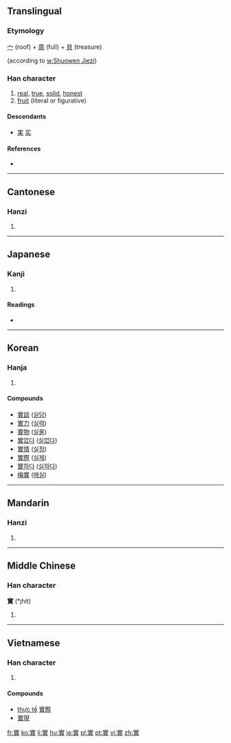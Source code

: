 {{also|实|実}}
==Translingual==
{{ja-forms|[[実]]|[[实]]|實}}

===Etymology===
[[宀]] (roof) + [[周]] (full) + [[貝]] (treasure)

{{Han compound|宀|貫|t1=roof|t2=treasure|ls=ic}}  (according to [[w:Shuowen Jiezi]])

===Han character===
{{Han char|rn=40|rad=宀|as=11|sn=14|four=3080<sub>6</sub>|canj=十田十金 (JWJC)}}

# [[real]], [[true]], [[solid]], [[honest]]
# [[fruit]] (literal or figurative)

====Descendants====
* [[実]] [[实]]

====References====
* {{Han ref|kx=0291.040|dkj=07294|dj=0575.070|hdz=20952.030|uh=5BE6|ud=23526|bh=B9EA|bd=47594}}

----

==Cantonese==

===Hanzi===
{{yue-hanzi|jyut=|y=sat6|sim=实}}

# {{defn|lang=yue|sort=宀11}}

----

==Japanese==

===Kanji===
{{ja-kanji|grade=|rs=宀11}}

# {{defn|lang=ja|sort=宀11}}

====Readings====
* {{ja-readings|on=[[じつ]] (jitsu), [[しつ]] (shitsu), [[じち]] (jichi)|kun=[[み]] (mi), [[みのる]] (minoru)}}

----

==Korean==

===Hanja===
{{ko-hanja|hangeul=[[실]]|rv=sil|mr=sil}}

# {{defn|lang=ko|sort=宀11}}

====Compounds====
* [[實談]] ([[실담]])
* [[實力]] ([[실력]])
* [[實物]] ([[실물]])
* [[實없다]] ([[실없다]])
* [[實情]] ([[실정]])
* [[實際]] ([[실제]])
* [[實하다]] ([[실하다]])
* [[梅實]] ([[매실]])

----

==Mandarin==

===Hanzi===
{{cmn-hanzi|sim=实|pin=[[shí]] ([[shi2]])|wg=shih<sup>2</sup>}}

# {{defn|lang=cmn|sort=宀11}}

----

==Middle Chinese==

===Han character===
'''實''' (*jhit)<!--note: asterisk indicates that this character appears more than four times in the Tang Dynasty corpus of literature-->

# {{defn|lang=zhx-mid}}

----

==Vietnamese==

===Han character===
{{vi-hantu|[[thật]], [[thực]], [[thiệt]]|rs=宀11}}

# {{defn|lang=vi|sort=宀11}}

====Compounds====
* [[thực tế]] [[實際]]
* [[實現]]

[[fr:實]]
[[ko:實]]
[[li:實]]
[[hu:實]]
[[ja:實]]
[[pl:實]]
[[pt:實]]
[[vi:實]]
[[zh:實]]